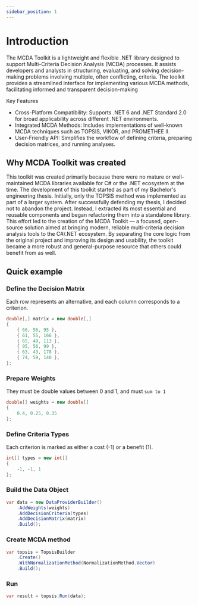 ```yaml
---
sidebar_position: 1
---
```


# Introduction

The MCDA Toolkit is a lightweight and flexible .NET library designed to support Multi-Criteria Decision Analysis (MCDA) processes. 
It assists developers and analysts in structuring, evaluating, and solving decision-making problems involving multiple, often conflicting, criteria.
The toolkit provides a streamlined interface for implementing various MCDA methods, facilitating informed and transparent decision-making

Key Features

* Cross-Platform Compatibility: Supports .NET 6 and .NET Standard 2.0 for broad applicability across different .NET environments.
* Integrated MCDA Methods: Includes implementations of well-known MCDA techniques such as TOPSIS, VIKOR, and PROMETHEE II.
* User-Friendly API: Simplifies the workflow of defining criteria, preparing decision matrices, and running analyses.

## Why MCDA Toolkit was created

This toolkit was created primarily because there were no mature or well-maintained MCDA libraries available for C# or the .NET ecosystem at the time. 
The development of this toolkit started as part of my Bachelor's engineering thesis. Initially, only the TOPSIS method was implemented as part of a larger system. 
After successfully defending my thesis, I decided not to abandon the project. Instead, I extracted its most essential and reusable components and began refactoring them into a standalone library.
This effort led to the creation of the MCDA Toolkit — a focused, open-source solution aimed at bringing modern, reliable multi-criteria decision analysis tools to the C#/.NET ecosystem. By separating the core logic from the original project and improving its design and usability, the toolkit became a more robust and general-purpose resource that others could benefit from as well.


## Quick example

### Define the Decision Matrix
Each row represents an alternative, and each column corresponds to a criterion.
```csharp
double[,] matrix = new double[,]
{
    { 66, 56, 95 },
    { 61, 55, 166 },
    { 65, 49, 113 },
    { 95, 56, 99 },
    { 63, 43, 178 },
    { 74, 59, 140 },
};
```


### Prepare Weights
They must be double values between 0 and 1, and must ``sum to 1``
```csharp
double[] weights = new double[]
{
    0.4, 0.25, 0.35
};
```
### Define Criteria Types

Each criterion is marked as either a cost (-1) or a benefit (1).
```csharp
int[] types = new int[]
{
    -1, -1, 1
};
```

### Build the Data Object
```csharp
var data = new DataProviderBuilder()
    .AddWeights(weights)
    .AddDecisionCriteria(types)
    .AddDecisionMatrix(matrix)
    .Build();
```

### Create MCDA method
```csharp
var topsis = TopsisBuilder
    .Create()
    .WithNormalizationMethod(NormalizationMethod.Vector)
    .Build();
```

### Run
```csharp
var result = topsis.Run(data);
```